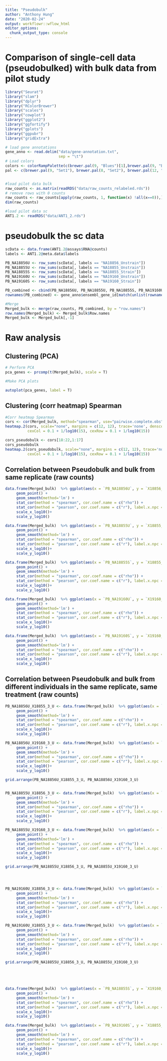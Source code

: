 ```yaml
---
title: "Pseudobulk"
author: "Anthony Hung"
date: "2020-02-24"
output: workflowr::wflow_html
editor_options:
  chunk_output_type: console
---
```


# Comparison of single-cell data (pseudobulked) with bulk data from pilot study

```r
library("Seurat")
library("slam")
library("dplyr")
library("RColorBrewer")
library("scales")
library("cowplot")
library("ggplot2")
library("ggfortify")
library("gplots")
library("ggpubr")
library("gridExtra")

# load gene annotations
gene_anno <- read.delim("data/gene-annotation.txt",
                        sep = "\t")
# Load colors 
colors <- colorRampPalette(c(brewer.pal(9, "Blues")[1],brewer.pal(9, "Blues")[9]))(100)
pal <- c(brewer.pal(9, "Set1"), brewer.pal(8, "Set2"), brewer.pal(12, "Set3"))


#load pilot data bulk
raw_counts <- as.matrix(readRDS("data/raw_counts_relabeled.rds"))
# remove rows with 0 counts
raw_counts <- raw_counts[apply(raw_counts, 1, function(x) !all(x==0)),]
dim(raw_counts)

#load pilot data sc
ANT1.2 <- readRDS("data/ANT1_2.rds")
```

# pseudobulk the sc data

```r
scData <- data.frame(ANT1.2@assays$RNA@counts)
labels <- ANT1.2@meta.data$labels

PB_NA18856U <- row_sums(scData[, labels == "NA18856_Unstrain"])
PB_NA18855U <- row_sums(scData[, labels == "NA18855_Unstrain"])
PB_NA18855S <- row_sums(scData[, labels == "NA18855_Strain"])
PB_NA19160U <- row_sums(scData[, labels == "NA19160_Unstrain"])
PB_NA19160S <- row_sums(scData[, labels == "NA19160_Strain"])

PB_combined <- cbind(PB_NA18856U, PB_NA18855U, PB_NA18855S, PB_NA19160U, PB_NA19160S)
rownames(PB_combined) <- gene_anno$ensembl_gene_id[match(unlist(rownames(PB_combined)), gene_anno$external_gene_name)]

#Merge
Merged_bulk <- merge(raw_counts, PB_combined, by = "row.names")
row.names(Merged_bulk) <- Merged_bulk$Row.names
Merged_bulk <- Merged_bulk[,-1]
```

# Raw analysis

## Clustering (PCA)

```r
# Perform PCA
pca_genes <- prcomp(t(Merged_bulk), scale = T)

#Make PCA plots 

autoplot(pca_genes, label = T)
```

## Clustering (corr heatmap) Spearman

```r
#Corr heatmap Spearman
cors <- cor(Merged_bulk, method="spearman", use="pairwise.complete.obs")
heatmap.2(cors, scale="none", margins = c(12, 12), trace='none', denscol="white",
          cexCol = 0.1 + 1/log10(15), cexRow = 0.1 + 1/log10(15))

cors_pseudobulk <- cors[18:22,1:17]
cors_pseudobulk
heatmap.2(cors_pseudobulk, scale="none", margins = c(12, 12), trace='none', denscol="white",
          cexCol = 0.1 + 1/log10(15), cexRow = 0.1 + 1/log10(15))
```



## Correlation between Pseudobulk and bulk from same replicate (raw counts)

```r
data.frame(Merged_bulk)  %>% ggplot(aes(x = `PB_NA18856U`, y = `X18856_3_U`)) +
     geom_point() + 
     geom_smooth(method='lm') + 
     stat_cor(method = "spearman", cor.coef.name = c("rho")) +
     stat_cor(method = "pearson", cor.coef.name = c("r"), label.x.npc = "middle", label.y.npc = "top") +     
     scale_x_log10()+
     scale_y_log10()

data.frame(Merged_bulk)  %>% ggplot(aes(x = `PB_NA18855U`, y = `X18855_3_U`)) +
     geom_point() + 
     geom_smooth(method='lm') + 
     stat_cor(method = "spearman", cor.coef.name = c("rho")) +
     stat_cor(method = "pearson", cor.coef.name = c("r"), label.x.npc = "middle", label.y.npc = "top") +
     scale_x_log10()+
     scale_y_log10()

data.frame(Merged_bulk)  %>% ggplot(aes(x = `PB_NA18855S`, y = `X18855_3_S`)) +
     geom_point() + 
     geom_smooth(method='lm') + 
     stat_cor(method = "spearman", cor.coef.name = c("rho")) +
     stat_cor(method = "pearson", cor.coef.name = c("r"), label.x.npc = "middle", label.y.npc = "top") +
     scale_x_log10()+
     scale_y_log10()

data.frame(Merged_bulk)  %>% ggplot(aes(x = `PB_NA19160U`, y = `X19160_3_U`)) +
     geom_point() + 
     geom_smooth(method='lm') + 
     stat_cor(method = "spearman", cor.coef.name = c("rho")) +
     stat_cor(method = "pearson", cor.coef.name = c("r"), label.x.npc = "middle", label.y.npc = "top") +
     scale_x_log10()+
     scale_y_log10()

data.frame(Merged_bulk)  %>% ggplot(aes(x = `PB_NA19160S`, y = `X19160_3_S`)) +
     geom_point() + 
     geom_smooth(method='lm') + 
     stat_cor(method = "spearman", cor.coef.name = c("rho")) +
     stat_cor(method = "pearson", cor.coef.name = c("r"), label.x.npc = "middle", label.y.npc = "top") +
     scale_x_log10()+
     scale_y_log10()
```


## Correlation between Pseudobulk and bulk from different individuals in the same replicate, same treatment (raw counts)

```r
PB_NA18856U_X18855_3_U <- data.frame(Merged_bulk)  %>% ggplot(aes(x = `PB_NA18856U`, y = `X18855_3_U`)) +
     geom_point() + 
     geom_smooth(method='lm') + 
     stat_cor(method = "spearman", cor.coef.name = c("rho")) +
     stat_cor(method = "pearson", cor.coef.name = c("r"), label.x.npc = "middle", label.y.npc = "top") +     
     scale_x_log10()+
     scale_y_log10()

PB_NA18856U_X19160_3_U <- data.frame(Merged_bulk)  %>% ggplot(aes(x = `PB_NA18856U`, y = `X19160_3_U`)) +
     geom_point() + 
     geom_smooth(method='lm') + 
     stat_cor(method = "spearman", cor.coef.name = c("rho")) +
     stat_cor(method = "pearson", cor.coef.name = c("r"), label.x.npc = "middle", label.y.npc = "top") +     
     scale_x_log10()+
     scale_y_log10()

grid.arrange(PB_NA18856U_X18855_3_U, PB_NA18856U_X19160_3_U)


PB_NA18855U_X18856_3_U <- data.frame(Merged_bulk)  %>% ggplot(aes(x = `PB_NA18855U`, y = `X18856_3_U`)) +
     geom_point() + 
     geom_smooth(method='lm') + 
     stat_cor(method = "spearman", cor.coef.name = c("rho")) +
     stat_cor(method = "pearson", cor.coef.name = c("r"), label.x.npc = "middle", label.y.npc = "top") +     
     scale_x_log10()+
     scale_y_log10()

PB_NA18855U_X19160_3_U <- data.frame(Merged_bulk)  %>% ggplot(aes(x = `PB_NA18855U`, y = `X19160_3_U`)) +
     geom_point() + 
     geom_smooth(method='lm') + 
     stat_cor(method = "spearman", cor.coef.name = c("rho")) +
     stat_cor(method = "pearson", cor.coef.name = c("r"), label.x.npc = "middle", label.y.npc = "top") +     
     scale_x_log10()+
     scale_y_log10()

grid.arrange(PB_NA18855U_X18856_3_U, PB_NA18855U_X19160_3_U)




PB_NA19160U_X18856_3_U <- data.frame(Merged_bulk)  %>% ggplot(aes(x = `PB_NA19160U`, y = `X18856_3_U`)) +
     geom_point() + 
     geom_smooth(method='lm') + 
     stat_cor(method = "spearman", cor.coef.name = c("rho")) +
     stat_cor(method = "pearson", cor.coef.name = c("r"), label.x.npc = "middle", label.y.npc = "top") +     
     scale_x_log10()+
     scale_y_log10()

PB_NA19160U_X18855_3_U <- data.frame(Merged_bulk)  %>% ggplot(aes(x = `PB_NA19160U`, y = `X18855_3_U`)) +
     geom_point() + 
     geom_smooth(method='lm') + 
     stat_cor(method = "spearman", cor.coef.name = c("rho")) +
     stat_cor(method = "pearson", cor.coef.name = c("r"), label.x.npc = "middle", label.y.npc = "top") +     
     scale_x_log10()+
     scale_y_log10()

grid.arrange(PB_NA18855U_X18856_3_U, PB_NA18855U_X19160_3_U)





data.frame(Merged_bulk)  %>% ggplot(aes(x = `PB_NA18855S`, y = `X19160_3_S`)) +
     geom_point() + 
     geom_smooth(method='lm') + 
     stat_cor(method = "spearman", cor.coef.name = c("rho")) +
     stat_cor(method = "pearson", cor.coef.name = c("r"), label.x.npc = "middle", label.y.npc = "top") +
     scale_x_log10()+
     scale_y_log10()

data.frame(Merged_bulk)  %>% ggplot(aes(x = `PB_NA19160S`, y = `X18855_3_S`)) +
     geom_point() + 
     geom_smooth(method='lm') + 
     stat_cor(method = "spearman", cor.coef.name = c("rho")) +
     stat_cor(method = "pearson", cor.coef.name = c("r"), label.x.npc = "middle", label.y.npc = "top") +
     scale_x_log10()+
     scale_y_log10()
```

